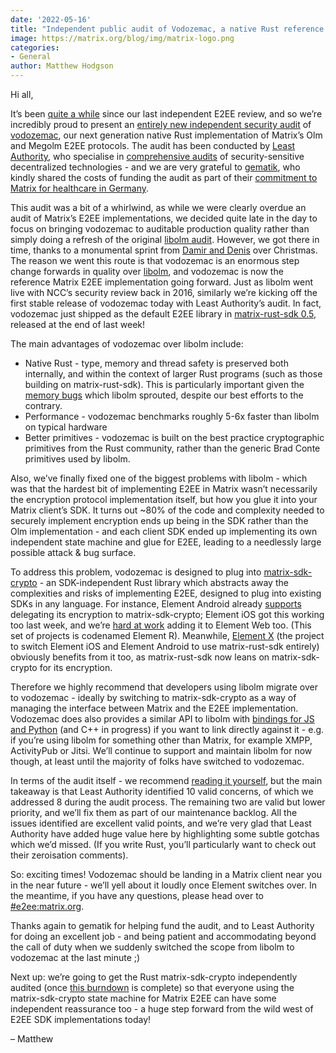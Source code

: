```yaml
---
date: '2022-05-16'
title: "Independent public audit of Vodozemac, a native Rust reference implementation of Matrix end-to-end encryption"
image: https://matrix.org/blog/img/matrix-logo.png
categories:
- General
author: Matthew Hodgson
---
```


Hi all,

It’s been [quite a while](https://matrix.org/blog/2016/11/21/matrixs-olm-end-to-end-encryption-security-assessment-released-and-implemented-cross-platform-on-riot-at-last) since our last independent E2EE review, and so we’re incredibly proud to present an [entirely new independent security audit](https://matrix.org/media/Least%20Authority%20-%20Matrix%20vodozemac%20Final%20Audit%20Report.pdf) of [vodozemac](https://github.com/matrix-org/vodozemac), our next generation native Rust implementation of Matrix’s Olm and Megolm E2EE protocols.  The audit has been conducted by [Least Authority](https://leastauthority.com/), who specialise in [comprehensive audits](https://leastauthority.com/security-consulting/published-audits/) of security-sensitive decentralized technologies - and we are very grateful to [gematik](https://www.gematik.de/anwendungen/ti-messenger), who kindly shared the costs of funding the audit as part of their [commitment to Matrix for healthcare in Germany](https://matrix.org/blog/2021/07/21/germanys-national-healthcare-system-adopts-matrix).

This audit was a bit of a whirlwind, as while we were clearly overdue an audit of Matrix’s E2EE implementations, we decided quite late in the day to focus on bringing vodozemac to auditable production quality rather than simply doing a refresh of the original [libolm audit](https://matrix.org/blog/2016/11/21/matrixs-olm-end-to-end-encryption-security-assessment-released-and-implemented-cross-platform-on-riot-at-last).  However, we got there in time, thanks to a monumental sprint from [Damir and Denis](https://github.com/matrix-org/vodozemac/graphs/contributors) over Christmas.  The reason we went this route is that vodozemac is an enormous step change forwards in quality over [libolm](https://gitlab.matrix.org/matrix-org/olm), and vodozemac is now the reference Matrix E2EE implementation going forward.  Just as libolm went live with NCC’s security review back in 2016, similarly we’re kicking off the first stable release of vodozemac today with Least Authority’s audit.  In fact, vodozemac just shipped as the default E2EE library in [matrix-rust-sdk 0.5](https://github.com/matrix-org/matrix-rust-sdk/releases/tag/matrix-sdk-0.5.0), released at the end of last week!

The main advantages of vodozemac over libolm include:

* Native Rust - type, memory and thread safety is preserved both internally, and within the context of larger Rust programs (such as those building on matrix-rust-sdk).  This is particularly important given the [memory bugs](https://matrix.org/blog/2021/06/14/adventures-in-fuzzing-libolm) which libolm sprouted, despite our best efforts to the contrary.
* Performance - vodozemac benchmarks roughly 5-6x faster than libolm on typical hardware
* Better primitives - vodozemac is built on the best practice cryptographic primitives from the Rust community, rather than the generic Brad Conte primitives used by libolm.

Also, we’ve finally fixed one of the biggest problems with libolm - which was that the hardest bit of implementing E2EE in Matrix wasn’t necessarily the encryption protocol implementation itself, but how you glue it into your Matrix client’s SDK.  It turns out ~80% of the code and complexity needed to securely implement encryption ends up being in the SDK rather than the Olm implementation - and each client SDK ended up implementing its own independent state machine and glue for E2EE, leading to a needlessly large possible attack & bug surface.

To address this problem, vodozemac is designed to plug into [matrix-sdk-crypto](https://github.com/matrix-org/matrix-rust-sdk/tree/main/crates/matrix-sdk-crypto) - an SDK-independent Rust library which abstracts away the complexities and risks of implementing E2EE, designed to plug into existing SDKs in any language.  For instance, Element Android already [supports](https://github.com/vector-im/element-android/pull/3209) delegating its encryption to matrix-sdk-crypto; Element iOS got this working too last week, and we’re [hard at work](https://github.com/Hywan/matrix-rust-sdk/commits/feat-crypto-wasm) adding it to Element Web too.  (This set of projects is codenamed Element R).  Meanwhile, [Element X](https://youtu.be/chsyOWKvne4) (the project to switch Element iOS and Element Android to use matrix-rust-sdk entirely) obviously benefits from it too, as matrix-rust-sdk now leans on matrix-sdk-crypto for its encryption.

Therefore we highly recommend that developers using libolm migrate over to vodozemac - ideally by switching to matrix-sdk-crypto as a way of managing the interface between Matrix and the E2EE implementation.  Vodozemac does also provides a similar API to libolm with [bindings for JS and Python](https://github.com/matrix-org/vodozemac-bindings) (and C++ in progress) if you want to link directly against it - e.g. if you’re using libolm for something other than Matrix, for example XMPP, ActivityPub or Jitsi.  We’ll continue to support and maintain libolm for now though, at least until the majority of folks have switched to vodozemac.

In terms of the audit itself - we recommend [reading it yourself](https://matrix.org/media/Least%20Authority%20-%20Matrix%20vodozemac%20Final%20Audit%20Report.pdf), but the main takeaway is that Least Authority identified 10 valid concerns, of which we addressed 8 during the audit process. The remaining two are valid but lower priority, and we’ll fix them as part of our maintenance backlog.  All the issues identified are excellent valid points, and we’re very glad that Least Authority have added huge value here by highlighting some subtle gotchas which we’d missed.  (If you write Rust, you’ll particularly want to check out their zeroisation comments).

So: exciting times!  Vodozemac should be landing in a Matrix client near you in the near future - we’ll yell about it loudly once Element switches over.  In the meantime, if you have any questions, please head over to [#e2ee:matrix.org](https://matrix.to/#/#e2ee:matrix.org).

Thanks again to gematik for helping fund the audit, and to Least Authority for doing an excellent job - and being patient and accommodating beyond the call of duty when we suddenly switched the scope from libolm to vodozemac at the last minute ;)

Next up: we’re going to get the Rust matrix-sdk-crypto independently audited (once [this burndown](https://github.com/matrix-org/matrix-rust-sdk/milestone/1) is complete) so that everyone using the matrix-sdk-crypto state machine for Matrix E2EE can have some independent reassurance too - a huge step forward from the wild west of E2EE SDK implementations today!

– Matthew
